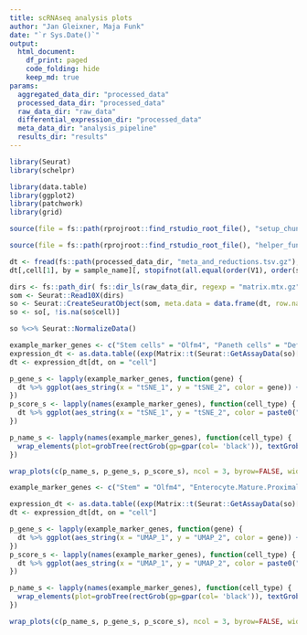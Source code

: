 ```yaml
---
title: scRNAseq analysis plots
author: "Jan Gleixner, Maja Funk"
date: "`r Sys.Date()`"
output:
  html_document:
    df_print: paged
    code_folding: hide
    keep_md: true
params:
  aggregated_data_dir: "processed_data"
  processed_data_dir: "processed_data"
  raw_data_dir: "raw_data"
  differential_expression_dir: "processed_data"
  meta_data_dir: "analysis_pipeline"
  results_dir: "results"
---
```

``` r
library(Seurat)
library(schelpr)

library(data.table)
library(ggplot2)
library(patchwork)
library(grid)
```

```r
source(file = fs::path(rprojroot::find_rstudio_root_file(), "setup_chunk.R")) # needed if run interactively in RStudio
```

```r
source(file = fs::path(rprojroot::find_rstudio_root_file(), "helper_functions_and_colors.R")) # needed if run interactively in RStudio
```

```r
dt <- fread(fs::path(processed_data_dir, "meta_and_reductions.tsv.gz"), sep= "\t")
dt[,cell[1], by = sample_name][, stopifnot(all.equal(order(V1), order(sample_name)))] %>% invisible() # ensure that cell and samples match
```

```r
dirs <- fs::path_dir( fs::dir_ls(raw_data_dir, regexp = "matrix.mtx.gz", recurse = TRUE))
som <- Seurat::Read10X(dirs)
so <- Seurat::CreateSeuratObject(som, meta.data = data.frame(dt, row.names = dt$cell))
so <- so[, !is.na(so$cell)]
```

```r
so %<>% Seurat::NormalizeData()
```

```r
example_marker_genes <- c("Stem cells" = "Olfm4", "Paneth cells" = "Defa24", "Goblet cells" = "Muc2", "Enteroendocrine cells" = "Chgb", "Enterocytes" = "Fabp1", "Tuft cells" = "Dclk1")
expression_dt <- as.data.table((exp(Matrix::t(Seurat::GetAssayData(so)[example_marker_genes,]))-1)*1E6/1E4 , keep.rownames = "cell" )
dt <- expression_dt[dt, on = "cell"]

p_gene_s <- lapply(example_marker_genes, function(gene) {
  dt %>% ggplot(aes_string(x = "tSNE_1", y = "tSNE_2", color = gene)) + geom_cell() + scale_color_continuous(trans = "log1p", breaks = schelpr::log1p_breaks(TRUE, 10), name = paste0(gene, "\n[CPM]"))
})
p_score_s <- lapply(names(example_marker_genes), function(cell_type) {
  dt %>% ggplot(aes_string(x = "tSNE_1", y = "tSNE_2", color = paste0("`", cell_type, "`"))) + geom_cell() + scale_color_continuous(paste0(cell_type, "\nscore"))
})

p_name_s <- lapply(names(example_marker_genes), function(cell_type) {
  wrap_elements(plot=grobTree(rectGrob(gp=gpar(col= 'black')), textGrob(cell_type, rot = 90)), clip = TRUE) 
})

wrap_plots(c(p_name_s, p_gene_s, p_score_s), ncol = 3, byrow=FALSE, widths = c(0.13, 1, 1)) + plot_annotation(tag_levels = list(c(letters[seq_along(p_name_s)],character(length(p_name_s)*2))))  

```

```r
example_marker_genes <- c("Stem" = "Olfm4", "Enterocyte.Mature.Proximal" = "Fabp1","Endocrine" = "Chgb", "Paneth" = "Defa24", "Goblet" = "Muc2",  "Tuft" = "Dclk1")

expression_dt <- as.data.table((exp(Matrix::t(Seurat::GetAssayData(so)[example_marker_genes,]))-1)*1E6/1E4 , keep.rownames = "cell" )
dt <- expression_dt[dt, on = "cell"]

p_gene_s <- lapply(example_marker_genes, function(gene) {
  dt %>% ggplot(aes_string(x = "UMAP_1", y = "UMAP_2", color = gene)) + geom_cell() + scale_color_continuous(trans = "log1p", breaks = schelpr::log1p_breaks(TRUE, 10), name = paste0(gene, "\n[CPM]"))
})
p_score_s <- lapply(names(example_marker_genes), function(cell_type) {
  dt %>% ggplot(aes_string(x = "UMAP_1", y = "UMAP_2", color = paste0("`prediction.score.", cell_type, "`"))) + geom_cell() + scale_color_continuous(paste0(cell_type, "\nscore"))
})

p_name_s <- lapply(names(example_marker_genes), function(cell_type) {
  wrap_elements(plot=grobTree(rectGrob(gp=gpar(col= 'black')), textGrob(cell_type, rot = 90)), clip = TRUE) 
})

wrap_plots(c(p_name_s, p_gene_s, p_score_s), ncol = 3, byrow=FALSE, widths = c(0.13, 1, 1)) + plot_annotation(tag_levels = list(c(letters[seq_along(p_name_s)],character(length(p_name_s)*2))))  

```
























